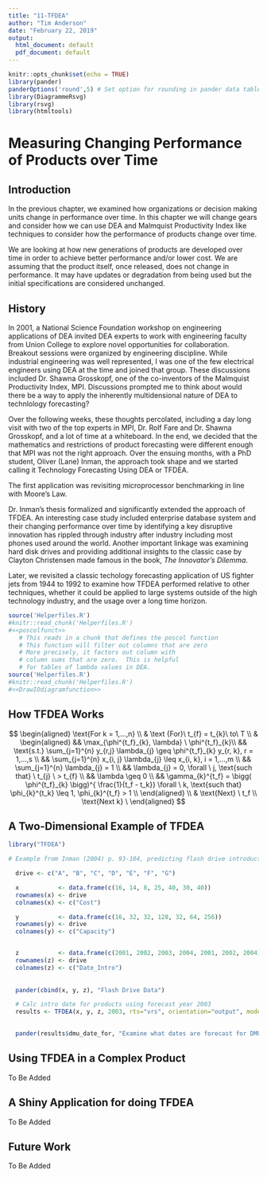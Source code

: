```yaml
---
title: "11-TFDEA"
author: "Tim Anderson"
date: "February 22, 2019"
output:
  html_document: default
  pdf_document: default
---
```


```r
knitr::opts_chunk$set(echo = TRUE)
library(pander)
panderOptions('round',5) # Set option for rounding in pander data tables
library(DiagrammeRsvg)
library(rsvg)
library(htmltools)
```


# Measuring Changing Performance of Products over Time

## Introduction  

In the previous chapter, we examined how organizations or decision making units change in performance over time.  In this chapter we will change gears and consider how we can use DEA and Malmquist Productivity Index like techniques to consider how the performance of products change over time.  

We are looking at how new generations of products are developed over time in order to achieve better performance and/or lower cost. We are assuming that the product itself, once released, does not change in performance. It may have updates or degradation from being used but the initial specifications are considered unchanged.  

## History  

In 2001, a National Science Foundation workshop on engineering applications of DEA invited DEA experts to work with engineering faculty from Union College to explore novel opportunities for collaboration. Breakout sessions were organized by engineering discipline.  While industrial engineering was well represented, I was one of the few electrical engineers using DEA at the time and joined that group.  These discussions included Dr. Shawna Grosskopf, one of the co-inventors of the Malmquist Productivity Index, MPI.  Discussions prompted me to think about would there be a way to apply the inherently multidensional nature of DEA to technlology forecasting?  

Over the following weeks, these thoughts percolated, including a day long visit with two of the top experts in MPI, Dr. Rolf Fare and Dr. Shawna Grosskopf, and a lot of time at a whiteboard. In the end, we decided that the mathematics and restrictions of product forecasting were different enough that MPI was not the right approach.  Over the ensuing months, with a PhD student, Oliver (Lane) Inman, the approach took shape and we started calling it Technology Forecasting Using DEA or TFDEA.  

The first application was revisiting microprocessor benchmarking in line with Moore's Law.  

Dr. Inman's thesis formalized and significantly extended the approach of TFDEA.  An interesting case study included enterprise database system and their changing performance over time by identifying a key disruptive innovation has rippled through industry after industry including most phones used around the world.  Another important linkage was examining hard disk drives and providing additional insights to the classic case by Clayton Christensen made famous in the book, _The Innovator's Dilemma_.

Later, we revisited a classic techology forecasting application of US fighter jets from 1944 to 1992 to examine how TFDEA performed relative to other techniques, whether it could be applied to large systems outside of the high technology industry, and the usage over a long time horizon.

```r
source('Helperfiles.R')
#knitr::read_chunk('Helperfiles.R')
#<<poscolfunct>>   
   # This reads in a chunk that defines the poscol function
   # This function will filter out columns that are zero
   # More precisely, it factors out column with
   # column sums that are zero.  This is helpful
   # for tables of lambda values in DEA.
source('Helperfiles.R')
#knitr::read_chunk('Helperfiles.R')
#<<DrawIOdiagramfunction>>   
```

## How TFDEA Works


$$
\begin{aligned}
      \text{For k = 1,...,n} \\
           & \text {For}\ t_{f} = t_{k}\ to\  T \\
          & \begin{aligned}
              && \max_{\phi^{t_f}_{k}, \lambda} \  \phi^{t_f}_{k}\\
              && \text{s.t.} \sum_{j=1}^{n} y_{r,j} \lambda_{j} \geq \phi^{t_f}_{k} y_{r, k}, r = 1,...,s \\
              && \sum_{j=1}^{n} x_{i, j} \lambda_{j} \leq x_{i, k}, i = 1,...,m \\
              && \sum_{j=1}^{n} \lambda_{j} = 1 \\
              && \lambda_{j} = 0, \forall \ j, \text{such that} \ t_{j} \ > t_{f} \\
              && \lambda \geq 0 \\
              && \gamma_{k}^{t_f} = \bigg( \phi^{t_f}_{k} \bigg)^{ \frac{1}{t_f - t_k}} \forall \ k, \text{such that} \phi_{k}^{t_k} \leq 1, \phi_{k}^{t_f} > 1 \\
            \end{aligned} \\
          & \text{Next} \ t_f \\
        \text{Next k} \
\end{aligned}
$$

## A Two-Dimensional Example of TFDEA

```r
library("TFDEA")

# Example from Inman (2004) p. 93-104, predicting flash drive introduction dates

  drive <- c("A", "B", "C", "D", "E", "F", "G")

  x           <- data.frame(c(16, 14, 8, 25, 40, 30, 40))
  rownames(x) <- drive
  colnames(x) <- c("Cost")

  y           <- data.frame(c(16, 32, 32, 128, 32, 64, 256))
  rownames(y) <- drive
  colnames(y) <- c("Capacity")


  z           <- data.frame(c(2001, 2002, 2003, 2004, 2001, 2002, 2004))
  rownames(z) <- drive
  colnames(z) <- c("Date_Intro")
  
  
  pander(cbind(x, y, z), "Flash Drive Data")

  # Calc intro date for products using forecast year 2003
  results <- TFDEA(x, y, z, 2003, rts="vrs", orientation="output", mode="dynamic")

  
  pander(results$dmu_date_for, "Examine what dates are forecast for DMU D and G")

```


## Using TFDEA in a Complex Product

To Be Added

## A Shiny Application for doing TFDEA

To Be Added

## Future Work

To Be Added
